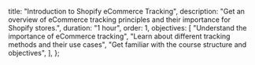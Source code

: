   title: "Introduction to Shopify eCommerce Tracking",
  description:
    "Get an overview of eCommerce tracking principles and their importance for Shopify stores.",
  duration: "1 hour",
  order: 1,
  objectives: [
    "Understand the importance of eCommerce tracking",
    "Learn about different tracking methods and their use cases",
    "Get familiar with the course structure and objectives",
  ],
};

<YoutubeEmbed embedId="123" />
